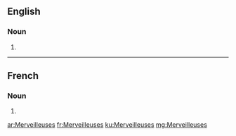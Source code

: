 ==English==

===Noun===
{{head|en|plural}}

# {{plural of|Merveilleuse|lang=en}}

----

==French==

===Noun===
{{head|fr|plural}} {{g|f-p}}

# {{plural of|Merveilleuse|lang=fr}}

[[ar:Merveilleuses]]
[[fr:Merveilleuses]]
[[ku:Merveilleuses]]
[[mg:Merveilleuses]]
